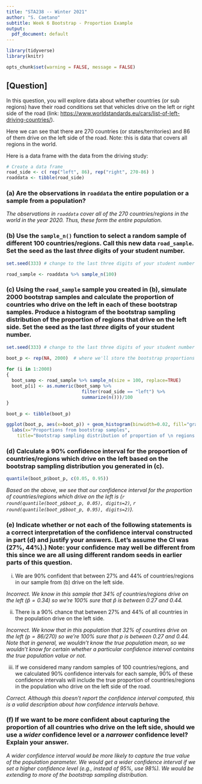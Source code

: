 ```yaml
---
title: "STA238 -- Winter 2021"
author: "S. Caetano"
subtitle: Week 6 Bootstrap - Proportion Example
output:
  pdf_document: default
---
```


```r
library(tidyverse)
library(knitr)

opts_chunk$set(warning = FALSE, message = FALSE)
```


## [Question]

In this question, you will explore data about whether countries (or sub regions) have their road conditions set that vehicles drive on the left or right side of the road (link: [https://www.worldstandards.eu/cars/list-of-left-driving-countries/](https://www.worldstandards.eu/cars/list-of-left-driving-countries/)).

Here we can see that there are 270 countries (or states/territories) and 86 of them drive on the left side of the road. Note: this is data that covers all regions in the world.

Here is a data frame with the data from the driving study:
```r
# Create a data frame
road_side <- c( rep("left", 86), rep("right", 270-86) )
roaddata <- tibble(road_side)
```

### (a) Are the observations in `roaddata` the entire population or a sample from a population?

*The observations in `roaddata` cover all of the 270 countries/regions in the world in the year 2020. Thus, these form the entire population.*


### (b) Use the `sample_n()` function to select a random sample of different 100 countries/regions. Call this new data `road_sample`. Set the seed as the last *three* digits of your student number.

```r
set.seed(333) # change to the last three digits of your student number

road_sample <- roaddata %>% sample_n(100)

```


### (c) Using the `road_sample` sample you created in (b), simulate 2000 bootstrap samples and calculate the proportion of countries who drive on the left in each of these bootstrap samples. Produce a histogram of the bootstrap sampling distribution of the proportion of regions that drive on the left side. Set the seed as the last *three* digits of your student number.

```r
set.seed(333) # change to the last three digits of your student number

boot_p <- rep(NA, 2000)  # where we'll store the bootstrap proportions
 
for (i in 1:2000)
{
  boot_samp <- road_sample %>% sample_n(size = 100, replace=TRUE)
  boot_p[i] <- as.numeric(boot_samp %>% 
                            filter(road_side == "left") %>% 
                            summarize(n()))/100
}

boot_p <- tibble(boot_p)

ggplot(boot_p, aes(x=boot_p)) + geom_histogram(binwidth=0.02, fill="gray", color="black") + 
  labs(x="Proportions from bootstrap samples",
    title="Bootstrap sampling distribution of proportion of \n regions which drive on the left side")
```



### (d) Calculate a 90% confidence interval for the proportion of countries/regions which drive on the left based on the bootstrap sampling distribution you generated in (c).

```r
quantile(boot_p$boot_p, c(0.05, 0.95))
```

*Based on the above, we see that our confidence interval for the proportion of countries/regions which drive on the left is (`r round(quantile(boot_p$boot_p, 0.05), digits=2)`, `r round(quantile(boot_p$boot_p, 0.95), digits=2)`). *


### (e) Indicate whether or not each of the following statements is a correct interpretation of the confidence interval constructed in part (d) and justify your answers. (Let's assume the CI was (27%, 44%).) Note: your confidence may well be different from this since we are all using different random seeds in earlier parts of this question.

  (i) We are 90% confident that between 27% and 44% of countries/regions in our sample from (b) drive on the left side.
  
*Incorrect. We know in this sample that 34% of countries/regions drive on the left ($\hat{p}=0.34$) so we’re 100% sure that $\hat{p}$ is between 0.27 and 0.44.*
  
  (ii) There is a 90% chance that between 27% and 44% of all countries in the population drive on the left side. 
  
  *Incorrect.  We know that in this population that 32% of countires drive on the left ($p=86/270$) so we’re 100% sure that $p$ is between 0.27 and 0.44. Note that in general, we wouldn't know the true population mean, so we wouldn't know for certain whether a particular confidence interval contains the true population value or not.*

  (iii) If we considered many random samples of 100 countries/regions, and we calculated 90% confidence intervals for each sample, 90% of these confidence intervals will include the true proportion of countries/regions in the population who drive on the left side of the road.

*Correct. Although this doesn't report the confidence interval computed, this is a valid description about how confidence intervals behave.*


### (f) If we want to be *more* confident about capturing the proportion of all countries who drive on the left side, should we use a *wider* confidence level or a *narrower* confidence level? Explain your answer.  

*A wider confidence interval would be more likely to capture the true value of the population parameter. We would get a wider confidence interval if we set a higher confidence level (e.g., instead of 95%, use 98%).  We would be extending to more of the bootstrap sampling distribution.*

